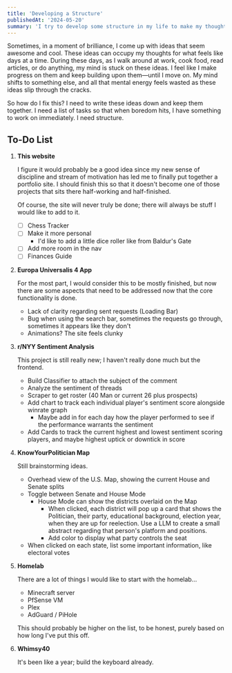---
title: 'Developing a Structure'
publishedAt: '2024-05-20'
summary: 'I try to develop some structure in my life to make my thoughts less scattered'
---
Sometimes, in a moment of brilliance, I come up with ideas that seem awesome and cool. These ideas can occupy my thoughts for what feels like days at a time. During these days, as I walk around at work, cook food, read articles, or do anything, my mind is stuck on these ideas. I feel like I make progress on them and keep building upon them—until I move on. My mind shifts to something else, and all that mental energy feels wasted as these ideas slip through the cracks.

So how do I fix this? I need to write these ideas down and keep them together. I need a list of tasks so that when boredom hits, I have something to work on immediately. I need structure.


## To-Do List

1. **This website**

    I figure it would probably be a good idea since my new sense of discipline and stream of motivation has led me to finally put together a portfolio site. I should finish this so that it doesn't become one of those projects that sits there half-working and half-finished.

    Of course, the site will never truly be done; there will always be stuff I would like to add to it.
    - [ ] Chess Tracker
    - [ ] Make it more personal
        - I'd like to add a little dice roller like from Baldur's Gate
    - [ ] Add more room in the nav
    - [ ] Finances Guide

2. **Europa Universalis 4 App**

    For the most part, I would consider this to be mostly finished, but now there are some aspects that need to be addressed now that the core functionality is done.
    - Lack of clarity regarding sent requests (Loading Bar)
    - Bug when using the search bar, sometimes the requests go through, sometimes it appears like they don't
    - Animations? The site feels clunky

3. **r/NYY Sentiment Analysis**

    This project is still really new; I haven't really done much but the frontend.
    - Build Classifier to attach the subject of the comment
    - Analyze the sentiment of threads
    - Scraper to get roster (40 Man or current 26 plus prospects)
    - Add chart to track each individual player's sentiment score alongside winrate graph
        - Maybe add in for each day how the player performed to see if the performance warrants the sentiment
    - Add Cards to track the current highest and lowest sentiment scoring players, and maybe highest uptick or downtick in score

4. **KnowYourPolitician Map**

    Still brainstorming ideas.
    - Overhead view of the U.S. Map, showing the current House and Senate splits
    - Toggle between Senate and House Mode
        - House Mode can show the districts overlaid on the Map
            - When clicked, each district will pop up a card that shows the Politician, their party, educational background, election year, when they are up for reelection. Use a LLM to create a small abstract regarding that person's platform and positions.
            - Add color to display what party controls the seat
    - When clicked on each state, list some important information, like electoral votes

5. **Homelab**

    There are a lot of things I would like to start with the homelab...
    - Minecraft server
    - PfSense VM
    - Plex
    - AdGuard / PiHole

    This should probably be higher on the list, to be honest, purely based on how long I've put this off.

6. **Whimsy40**

    It's been like a year; build the keyboard already.


        
